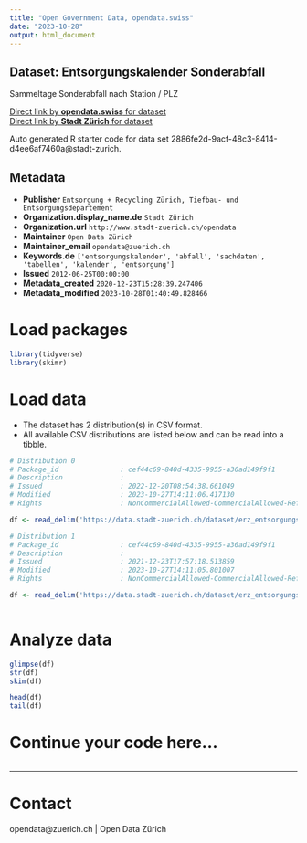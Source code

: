 ```yaml
---
title: "Open Government Data, opendata.swiss"
date: "2023-10-28"
output: html_document
---
```


## Dataset: Entsorgungskalender Sonderabfall

Sammeltage Sonderabfall nach Station / PLZ

[Direct link by **opendata.swiss** for dataset](https://opendata.swiss/de/dataset/entsorgungskalender-sonderabfall1)<br>
[Direct link by **Stadt Zürich** for dataset](https://data.stadt-zuerich.ch/dataset/erz_entsorgungskalender_sonderabfall)

Auto generated R starter code for data set 2886fe2d-9acf-48c3-8414-d4ee6af7460a@stadt-zurich.

## Metadata

- **Publisher** `Entsorgung + Recycling Zürich, Tiefbau- und Entsorgungsdepartement`
- **Organization.display_name.de** `Stadt Zürich`
- **Organization.url** `http://www.stadt-zuerich.ch/opendata`
- **Maintainer** `Open Data Zürich`
- **Maintainer_email** `opendata@zuerich.ch`
- **Keywords.de** `['entsorgungskalender', 'abfall', 'sachdaten', 'tabellen', 'kalender', 'entsorgung']`
- **Issued** `2012-06-25T00:00:00`
- **Metadata_created** `2020-12-23T15:28:39.247406`
- **Metadata_modified** `2023-10-28T01:40:49.828466`


# Load packages

```r

library(tidyverse)
library(skimr)

```

# Load data

-   The dataset has 2 distribution(s) in CSV format.
-   All available CSV distributions are listed below and can be read into a tibble.

```r

# Distribution 0
# Package_id               : cef44c69-840d-4335-9955-a36ad149f9f1
# Description              : 
# Issued                   : 2022-12-20T08:54:38.661049
# Modified                 : 2023-10-27T14:11:06.417130
# Rights                   : NonCommercialAllowed-CommercialAllowed-ReferenceNotRequired

df <- read_delim('https://data.stadt-zuerich.ch/dataset/erz_entsorgungskalender_sonderabfall/download/entsorgungskalender_sonderabfall_2023.csv')

# Distribution 1
# Package_id               : cef44c69-840d-4335-9955-a36ad149f9f1
# Description              : 
# Issued                   : 2021-12-23T17:57:18.513859
# Modified                 : 2023-10-27T14:11:05.801007
# Rights                   : NonCommercialAllowed-CommercialAllowed-ReferenceNotRequired

df <- read_delim('https://data.stadt-zuerich.ch/dataset/erz_entsorgungskalender_sonderabfall/download/entsorgungskalender_sonderabfall_2022.csv')



```

# Analyze data

```r

glimpse(df)
str(df)
skim(df)

head(df)
tail(df)

```

# Continue your code here...

```r

```

------------------------------------------------------------------------

# Contact

opendata@zuerich.ch | Open Data Zürich
